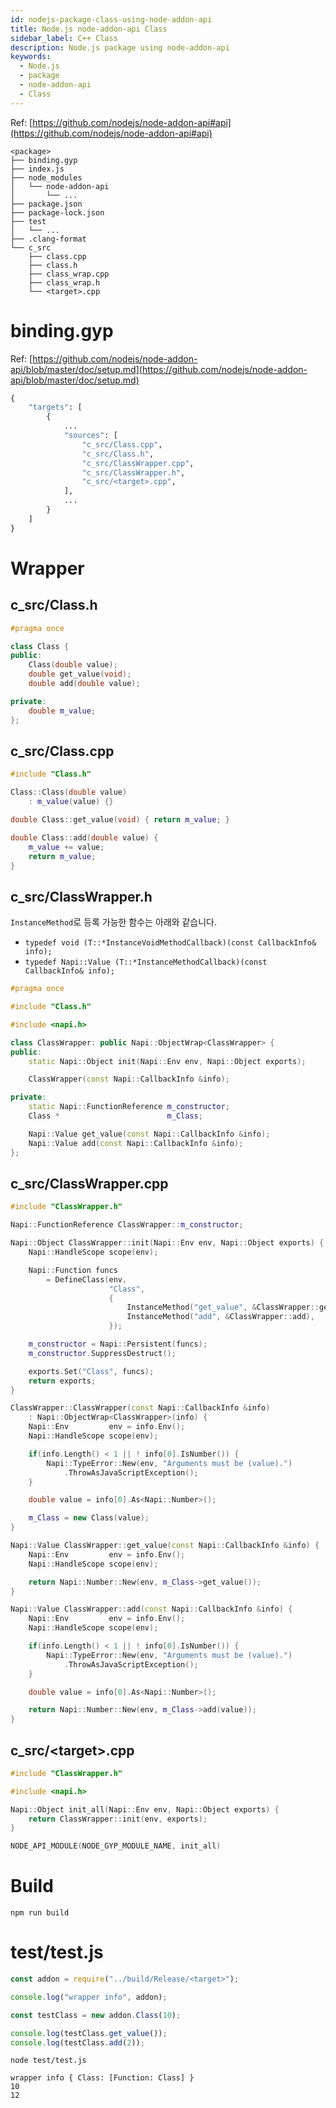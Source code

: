 ```yaml
---
id: nodejs-package-class-using-node-addon-api
title: Node.js node-addon-api Class
sidebar_label: C++ Class
description: Node.js package using node-addon-api
keywords:
  - Node.js
  - package
  - node-addon-api
  - Class
---
```


Ref: [https://github.com/nodejs/node-addon-api#api](https://github.com/nodejs/node-addon-api#api)

```shell
<package>
├── binding.gyp
├── index.js
├── node_modules
│   └── node-addon-api
│       └── ...
├── package.json
├── package-lock.json
├── test
│   └── ...
├── .clang-format
└── c_src
    ├── class.cpp
    ├── class.h
    ├── class_wrap.cpp
    ├── class_wrap.h
    └── <target>.cpp
```

# binding.gyp

Ref: [https://github.com/nodejs/node-addon-api/blob/master/doc/setup.md](https://github.com/nodejs/node-addon-api/blob/master/doc/setup.md)

```python
{
    "targets": [
        {
            ...
            "sources": [
                "c_src/Class.cpp",
                "c_src/Class.h",
                "c_src/ClassWrapper.cpp",
                "c_src/ClassWrapper.h",
                "c_src/<target>.cpp",
            ],
            ...
        }
    ]
}
```

# Wrapper

## c_src/Class.h

```cpp
#pragma once

class Class {
public:
    Class(double value);
    double get_value(void);
    double add(double value);

private:
    double m_value;
};
```

## c_src/Class.cpp

```cpp
#include "Class.h"

Class::Class(double value)
    : m_value(value) {}

double Class::get_value(void) { return m_value; }

double Class::add(double value) {
    m_value += value;
    return m_value;
}
```

## c_src/ClassWrapper.h

`InstanceMethod`로 등록 가능한 함수는 아래와 같습니다.

- `typedef void (T::*InstanceVoidMethodCallback)(const CallbackInfo& info);`
- `typedef Napi::Value (T::*InstanceMethodCallback)(const CallbackInfo& info);`

```cpp
#pragma once

#include "Class.h"

#include <napi.h>

class ClassWrapper: public Napi::ObjectWrap<ClassWrapper> {
public:
    static Napi::Object init(Napi::Env env, Napi::Object exports);

    ClassWrapper(const Napi::CallbackInfo &info);

private:
    static Napi::FunctionReference m_constructor;
    Class *                        m_Class;

    Napi::Value get_value(const Napi::CallbackInfo &info);
    Napi::Value add(const Napi::CallbackInfo &info);
};
```

## c_src/ClassWrapper.cpp

```cpp
#include "ClassWrapper.h"

Napi::FunctionReference ClassWrapper::m_constructor;

Napi::Object ClassWrapper::init(Napi::Env env, Napi::Object exports) {
    Napi::HandleScope scope(env);

    Napi::Function funcs
        = DefineClass(env,
                      "Class",
                      {
                          InstanceMethod("get_value", &ClassWrapper::get_value),
                          InstanceMethod("add", &ClassWrapper::add),
                      });

    m_constructor = Napi::Persistent(funcs);
    m_constructor.SuppressDestruct();

    exports.Set("Class", funcs);
    return exports;
}

ClassWrapper::ClassWrapper(const Napi::CallbackInfo &info)
    : Napi::ObjectWrap<ClassWrapper>(info) {
    Napi::Env         env = info.Env();
    Napi::HandleScope scope(env);

    if(info.Length() < 1 || ! info[0].IsNumber()) {
        Napi::TypeError::New(env, "Arguments must be (value).")
            .ThrowAsJavaScriptException();
    }

    double value = info[0].As<Napi::Number>();

    m_Class = new Class(value);
}

Napi::Value ClassWrapper::get_value(const Napi::CallbackInfo &info) {
    Napi::Env         env = info.Env();
    Napi::HandleScope scope(env);

    return Napi::Number::New(env, m_Class->get_value());
}

Napi::Value ClassWrapper::add(const Napi::CallbackInfo &info) {
    Napi::Env         env = info.Env();
    Napi::HandleScope scope(env);

    if(info.Length() < 1 || ! info[0].IsNumber()) {
        Napi::TypeError::New(env, "Arguments must be (value).")
            .ThrowAsJavaScriptException();
    }

    double value = info[0].As<Napi::Number>();

    return Napi::Number::New(env, m_Class->add(value));
}
```

## c_src/<target\>.cpp

```cpp
#include "ClassWrapper.h"

#include <napi.h>

Napi::Object init_all(Napi::Env env, Napi::Object exports) {
    return ClassWrapper::init(env, exports);
}

NODE_API_MODULE(NODE_GYP_MODULE_NAME, init_all)
```

# Build

```shell
npm run build
```

# test/test.js

```javascript
const addon = require("../build/Release/<target>");

console.log("wrapper info", addon);

const testClass = new addon.Class(10);

console.log(testClass.get_value());
console.log(testClass.add(2));
```

```shell
node test/test.js
```

```shell
wrapper info { Class: [Function: Class] }
10
12
```
